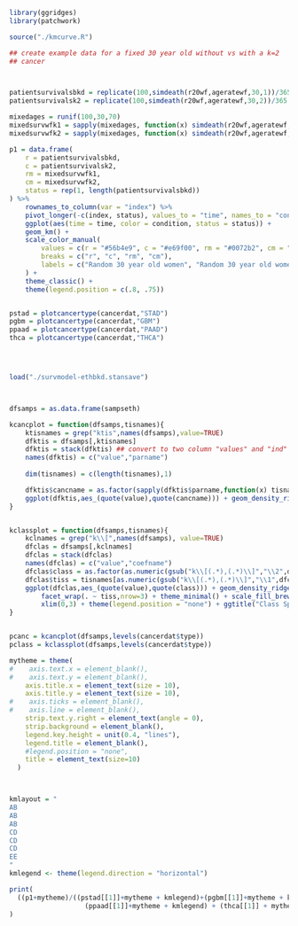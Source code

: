 ```r


library(ggridges)
library(patchwork)

source("./kmcurve.R")

## create example data for a fixed 30 year old without vs with a k=2
## cancer



patientsurvivalsbkd = replicate(100,simdeath(r20wf,ageratewf,30,1))/365
patientsurvivalsk2 = replicate(100,simdeath(r20wf,ageratewf,30,2))/365

mixedages = runif(100,30,70)
mixedsurvwfk1 = sapply(mixedages, function(x) simdeath(r20wf,ageratewf,x,1)/365)
mixedsurvwfk2 = sapply(mixedages, function(x) simdeath(r20wf,ageratewf,x,2)/365)

p1 = data.frame(
    r = patientsurvivalsbkd,
    c = patientsurvivalsk2,
    rm = mixedsurvwfk1,
    cm = mixedsurvwfk2,
    status = rep(1, length(patientsurvivalsbkd))
) %>%
    rownames_to_column(var = "index") %>%
    pivot_longer(-c(index, status), values_to = "time", names_to = "condition") %>%
    ggplot(aes(time = time, color = condition, status = status)) +
    geom_km() +
    scale_color_manual(
        values = c(r = "#56b4e9", c = "#e69f00", rm = "#0072b2", cm = "#d55e00"),
        breaks = c("r", "c", "rm", "cm"),
        labels = c("Random 30 year old women", "Random 30 year old women cancer k=2", "Random uniform(30,70) year old women", "Random uniform(30,70) year old women k=2")
    ) +
    theme_classic() +
    theme(legend.position = c(.8, .75))


pstad = plotcancertype(cancerdat,"STAD")
pgbm = plotcancertype(cancerdat,"GBM")
ppaad = plotcancertype(cancerdat,"PAAD")
thca = plotcancertype(cancerdat,"THCA")




load("./survmodel-ethbkd.stansave")



dfsamps = as.data.frame(sampseth)

kcancplot = function(dfsamps,tisnames){
	ktisnames = grep("ktis",names(dfsamps),value=TRUE)
	dfktis = dfsamps[,ktisnames]
	dfktis = stack(dfktis) ## convert to two column "values" and "ind" with "ind" being the name of the variable
	names(dfktis) = c("value","parname")
	
	dim(tisnames) = c(length(tisnames),1)

	dfktis$cancname = as.factor(sapply(dfktis$parname,function(x) tisnames[x]))
	ggplot(dfktis,aes_(quote(value),quote(cancname))) + geom_density_ridges()+ theme_minimal() + scale_fill_brewer(palette="Paired") + xlim(0,22) + labs(x=expression(paste("k"["tis"], " multiplier")),y="Cancer Type",title="Tissue Specific Effects")
}


kclassplot = function(dfsamps,tisnames){
	kclnames = grep("k\\[",names(dfsamps), value=TRUE)
	dfclas = dfsamps[,kclnames]
	dfclas = stack(dfclas)
	names(dfclas) = c("value","coefname")
	dfclas$class = as.factor(as.numeric(gsub("k\\[(.*),(.*)\\]","\\2",dfclas$coefname)))
	dfclas$tiss = tisnames[as.numeric(gsub("k\\[(.*),(.*)\\]","\\1",dfclas$coefname))]
	ggplot(dfclas,aes_(quote(value),quote(class))) + geom_density_ridges() +
		facet_wrap(. ~ tiss,nrow=3) + theme_minimal() + scale_fill_brewer(palette = "Paired") +
		xlim(0,3) + theme(legend.position = "none") + ggtitle("Class Specific Coefficients")
}


pcanc = kcancplot(dfsamps,levels(cancerdat$type))
pclass = kclassplot(dfsamps,levels(cancerdat$type))

mytheme = theme(
#    axis.text.x = element_blank(),
#    axis.text.y = element_blank(),
    axis.title.x = element_text(size = 10),
    axis.title.y = element_text(size = 10),
#    axis.ticks = element_blank(),
#    axis.line = element_blank(),
    strip.text.y.right = element_text(angle = 0),
    strip.background = element_blank(),
    legend.key.height = unit(0.4, "lines"),
    legend.title = element_blank(),
    #legend.position = "none",
    title = element_text(size=10)
  )



kmlayout = "
AB
AB
AB
CD
CD
CD
EE
"
kmlegend <- theme(legend.direction = "horizontal")

print(
  ((p1+mytheme)/((pstad[[1]]+mytheme + kmlegend)+(pgbm[[1]]+mytheme + kmlegend) +
                   (ppaad[[1]]+mytheme + kmlegend) + (thca[[1]] + mytheme + kmlegend) + guide_area() + plot_layout(design = kmlayout, guides = "collect"))) + plot_annotation(tag_levels = "A")
)
```



